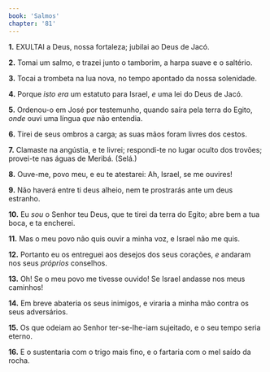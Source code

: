 ```yaml
---
book: 'Salmos'
chapter: '81'
---
```


**1.** EXULTAI a Deus, nossa fortaleza; jubilai ao Deus de Jacó.

**2.** Tomai um salmo, e trazei junto o tamborim, a harpa suave e o saltério.

**3.** Tocai a trombeta na lua nova, no tempo apontado da nossa solenidade.

**4.** Porque *isto era* um estatuto para Israel, *e* uma lei do Deus de Jacó.

**5.** Ordenou-o em José por testemunho, quando saíra pela terra do Egito, *onde* ouvi uma língua *que* não entendia.

**6.** Tirei de seus ombros a carga; as suas mãos foram livres dos cestos.

**7.** Clamaste na angústia, e te livrei; respondi-te no lugar oculto dos trovões; provei-te nas águas de Meribá. (Selá.)

**8.** Ouve-me, povo meu, e eu te atestarei: Ah, Israel, se me ouvires!

**9.** Não haverá entre ti deus alheio, nem te prostrarás ante um deus estranho.

**10.** Eu *sou* o Senhor teu Deus, que te tirei da terra do Egito; abre bem a tua boca, e ta encherei.

**11.** Mas o meu povo não quis ouvir a minha voz, e Israel não me quis.

**12.** Portanto eu os entreguei aos desejos dos seus corações, *e* andaram nos seus *próprios* conselhos.

**13.** Oh! Se o meu povo me tivesse ouvido! Se Israel andasse nos meus caminhos!

**14.** Em breve abateria os seus inimigos, e viraria a minha mão contra os seus adversários.

**15.** Os que odeiam ao Senhor ter-se-lhe-iam sujeitado, e o seu tempo seria eterno.

**16.** E o sustentaria com o trigo mais fino, e o fartaria com o mel saído da rocha.